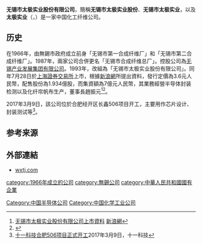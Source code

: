 {{coord|31.59530|120.28975|display=title}}
'''无锡市太极实业股份有限公司'''，簡稱'''无锡市太极实业股份'''、'''无锡市太极实业'''，以及'''太极实业'''（'''{{lang-en|Wuxi Taiji Industry Co., Ltd.}}'''，{{sse|600667}}）是一家中国化工纤维公司。

==历史==
在1966年，由無錫市政府成立前身「无锡市第一合成纤维厂」和「无锡市第二合成纤维厂」。1987年，兩家公司合併更名「无锡市合成纤维总厂」。控股公司為[[无锡产业发展集团有限公司|无锡产业发展集团有限公司]]。1993年，改組為「无锡市太极实业股份有限公司」。同年7月28日於[[上海證券交易所|上海證券交易所]]上市，根據[[新浪網|新浪網]]所提出資料，發行定價為3.6元人民幣，配售股份為1.934億股，而集資額為7億元人民幣，其業務經營半导体封装检测以及化纤帘帆布生产，董事長趙振元<ref>[http://vip.stock.finance.sina.com.cn/corp/go.php/vCI_CorpInfo/stockid/600667.phtml 无锡市太极实业股份有限公司上市資料] {{Wayback|url=http://vip.stock.finance.sina.com.cn/corp/go.php/vCI_CorpInfo/stockid/600667.phtml |date=20170322014038 }}[[新浪網|新浪網]]</ref><ref>{{Cite web |url=http://www.wxtj.com/company.aspx?cateid=28 |title=无锡市太极实业股份有限公司公司資料 |access-date=2017-03-20 |archive-url=https://web.archive.org/web/20170321170712/http://www.wxtj.com/company.aspx?cateid=28 |archive-date=2017-03-21 |dead-url=yes }}</ref>。

2017年3月9日，該公司位於合肥经开区长鑫506项目开工，主要用作芯片设计、封装测试等<ref>[http://www.wxtj.com/newsshow.aspx?cateid=38&newsid=120 十一科技合肥506项目正式开工]{{Dead link|date=2018年9月 |bot=InternetArchiveBot |fix-attempted=yes }}2017年3月9日，十一科技</ref>。

==参考来源==
{{reflist}}

==外部連結==
*[http://www.wxtj.com wxtj.com]{{Wayback|url=http://www.wxtj.com/ |date=20170420094534 }}

[[category:1966年成立的公司|category:1966年成立的公司]]
[[category:無錫公司|category:無錫公司]]
[[category:中華人民共和國國有企業|category:中華人民共和國國有企業]]
[[Category:中国半导体公司|Category:中国半导体公司]]
[[Category:中国化学工业公司|Category:中国化学工业公司]]